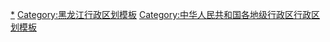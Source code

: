 {{Navbox
|listclass = hlist
|name = 哈尔滨市行政区划
|title = [[哈尔滨市]]行政区划
|above = 省级行政区：[[黑龙江省]]　　政府驻地：[[松北区]]
|image = [[File:Administrative Division Harbin.png|150px]]
|state = {{{state<includeonly>|collapsed</includeonly>}}}

|group1style = background: #ececec; text-align: center;
|group1 = [[县级行政区]]
|liststyle = background: #ececec; text-align: center;
|list1 = 18[[县级行政区]]（9[[市辖区]]、2[[县级市]]、7[[县级行政区|县]]）；304[[乡级行政区]]（136[[街道办事处]]、112[[行政建制镇|镇]]、45[[乡级行政区|乡]]、11[[民族乡]]）

|group2 = [[市辖区]]
|groupstyle = text-align: center;
|list2 = {{Navbox|child

|group1 = [[道里区]]
|groupstyle = text-align: center;
|list1 =  {{Navbox|child
|group1 = 19街道
|list1 =
* [[兆麟街道 (哈尔滨市)|兆麟街道]]
* [[新阳路街道]]
* [[抚顺街道]]
* [[共乐街道]]
* [[新华街道 (哈尔滨市)|新华街道]]
* [[城乡路街道]]
* [[工农街道 (哈尔滨市)|工农街道]]
* [[尚志街道]]
* [[斯大林街道]]
* [[通江街道 (哈尔滨市)|通江街道]]
* [[经纬街道 (哈尔滨市)|经纬街道]]
* [[工程街道]]
* [[安静街道]]
* [[安和街道]]
* [[正阳河街道]]
* [[建国街道 (哈尔滨市)|建国街道]]
* [[康安街道]]
* [[爱建街道]]
* [[群力街道]]
|group2 = 4镇
|list2 =
* [[太平街道 (哈尔滨市)|太平镇]]
* [[新发镇 (哈尔滨市)|新发镇]]
* [[新农镇 (哈尔滨市)|新农镇]]
* [[榆树镇 (哈尔滨市)|榆树镇]]
}}

|group2 = [[南岗区]]
|list2 =  {{Navbox|child
|group1 = 18街道
|list1 =
* [[花园街道 (哈尔滨市)|花园街道]]
* [[奋斗路街道]]
* [[革新街道]]
* [[文化街道 (哈尔滨市)|文化街道]]
* [[大成街道]]
* [[芦家街道]]
* [[荣市街道]]
* [[燎原街道 (哈尔滨市)|燎原街道]]
* [[松花江街道]]
* [[曲线街道]]
* [[通达街道 (哈尔滨市)|通达街道]]
* [[七政街道]]
* [[和兴路街道]]
* [[哈西街道]]
* [[保健路街道]]
* [[先锋路街道 (哈尔滨市)|先锋路街道]]
* [[新春街道 (哈尔滨市)|新春街道]]
* [[跃进街道 (哈尔滨市)|跃进街道]]
|group2 = 1镇
|list2 =
* [[王岗镇 (哈尔滨市)|王岗镇]]
|group3 = 1民族乡
|list3 =
* [[红旗满族乡 (哈尔滨市)|红旗满族乡]]
}}

|group3 = [[道外区]]
|list3 =  {{Navbox|child
|group1 = 23街道
|list1 =
* [[靖宇街道]]
* [[太古街道]]
* [[东莱街道 (哈尔滨市)|东莱街道]]
* [[滨江街道 (哈尔滨市)|滨江街道]]
* [[仁里街道]]
* [[崇俭街道]]
* [[振江街道]]
* [[东原街道]]
* [[大兴街道 (哈尔滨市)|大兴街道]]
* [[胜利街道 (哈尔滨市)|胜利街道]]
* [[南马街道]]
* [[民强街道]]
* [[大有坊街道]]
* [[南直路街道]]
* [[化工街道 (哈尔滨市)|化工街道]]
* [[火车头街道]]
* [[新一街道 (哈尔滨市)|新一街道]]
* [[三棵树大街街道]]
* [[水泥路街道]]
* [[太平大街街道]]
* [[黎华街道]]
* [[新乐街道 (哈尔滨市)|新乐街道]]
* [[南市街道 (哈尔滨市)|南市街道]]
|group2 = 4镇
|list2 =
* [[团结镇 (哈尔滨市)|团结镇]]
* [[永源镇]]
* [[巨源镇]]
* [[民主镇 (哈尔滨市)|民主镇]]
}}

|group4 = [[平房区 (哈尔滨市)|平房区]]
|list4 =  {{Navbox|child
|group1 = 9街道
|list1 =
* [[兴建街道]]
* [[保国街道]]
* [[联盟街道 (哈尔滨市)|联盟街道]]
* [[友协街道]]
* [[新疆街道]]
* [[新伟街道]]
* [[平新街道]]
* [[平盛街道]]
* [[建安街道 (哈尔滨市)|建安街道]]
|group2 = 1镇
|list2 =
* [[平房镇]]
}}

|group5 = [[松北区]]
|list5 =  {{Navbox|child
|group1 = 5街道
|list1 =
* [[三电街道]]
* [[太阳岛街道]]
* [[船口街道]]
* [[松祥街道]]
* [[松安街道]]
|group2 = 5镇
|list2 =
* [[对青山镇]]
* [[乐业镇 (哈尔滨市)|乐业镇]]
* [[松浦镇]]
* [[万宝镇 (哈尔滨市)|万宝镇]]
* [[松北镇]]
}}

|group6 = [[香坊区]]
|list6 =  {{Navbox|child
|group1 = 20街道
|list1 =
* [[香坊大街街道]]
* [[安埠街道]]
* [[通天街道]]
* [[新香坊街道]]
* [[铁东街道 (哈尔滨市)|铁东街道]]
* [[新成街道]]
* [[红旗街道 (哈尔滨市)|红旗街道]]
* [[六顺街道]]
* [[建筑街道]]
* [[哈平路街道]]
* [[安乐街道 (哈尔滨市)|安乐街道]]
* [[健康路街道 (哈尔滨市)|健康路街道]]
* [[大庆路街道 (哈尔滨市)|大庆路街道]]
* [[进乡街道]]
* [[通乡街道]]
* [[和平路街道 (哈尔滨市)|和平路街道]]
* [[民生路街道]]
* [[文政街道]]
* [[王兆街道]]
* [[黎明街道 (哈尔滨市)|黎明街道]]
|group2 = 4镇
|list2 =
* [[成高子镇]]
* [[朝阳镇 (哈尔滨市)|朝阳镇]]
* [[幸福镇 (哈尔滨市)|幸福镇]]
* [[向阳镇 (哈尔滨市)|向阳镇]]
}}

|group7 = [[呼兰区]]
|list7 =  {{Navbox|child
|group1 = 17街道
|list1 =
* [[呼兰街道]]
* [[兰河街道]]
* [[腰堡街道]]
* [[利民街道]]
* [[康金街道]]
* [[双井街道 (哈尔滨市)|双井街道]]
* [[建设路街道 (哈尔滨市)|建设路街道]]
* [[学院路街道 (哈尔滨市)|学院路街道]]
* [[长岭街道 (哈尔滨市)|长岭街道]]
* [[沈家街道]]
* [[南京路街道 (哈尔滨市)|南京路街道]]
* [[裕民街道 (哈尔滨市)|裕民街道]]
* [[裕田街道]]
* [[裕强街道 (哈尔滨市)|裕强街道]]
* [[萧乡街道]]
* [[公园路街道]]
* [[利业街道]]
|group2 = 6镇
|list2 =
* [[二八镇]]
* [[石人镇 (哈尔滨市)|石人镇]]
* [[白奎镇]]
* [[方台镇]]
* [[莲花镇 (哈尔滨市)|莲花镇]]
* [[大用镇 (哈尔滨市)|大用镇]]
|group3 = 3乡
|list3 =
* [[杨林乡 (哈尔滨市)|杨林乡]]
* [[许堡乡]]
* [[孟家乡]]
}}

|group8 = [[阿城区]]
|list8 =  {{Navbox|child
|group1 = 14街道
|list1 =
* [[金城街道 (哈尔滨市)|金城街道]]
* [[金都街道]]
* [[通城街道]]
* [[河东街道 (哈尔滨市)|河东街道]]
* [[阿什河街道]]
* [[玉泉街道 (哈尔滨市)|玉泉街道]]
* [[新利街道]]
* [[舍利街道]]
* [[双丰街道 (哈尔滨市)|双丰街道]]
* [[小岭街道]]
* [[亚沟街道]]
* [[交界街道]]
* [[杨树街道]]
* [[料甸街道]]
|group2 = 4镇
|list2 =
* [[平山镇 (哈尔滨市)|平山镇]]
* [[松峰山镇]]
* [[红星镇 (哈尔滨市)|红星镇]]
* [[金龙山镇]]
|group3 = 哈东新城
|group3style = background: #ececec
|list3 = {{Navbox|child
|group1 = 1街道
|groupstyle = background: #ececec
|list1 =
* [[蜚克图街道]]
}}
}}

|group9 = [[双城区]]
|list9 =  {{Navbox|child
|group1 = 10街道
|list1 =
* [[五家街道]]
* [[新兴街道 (哈尔滨市)|新兴街道]]
* [[兰棱街道]]
* [[周家街道]]
* [[公正街道]]
* [[承旭街道]]
* [[承恩街道]]
* [[永治街道]]
* [[永和街道 (哈尔滨市)|永和街道]]
* [[幸福街道 (哈尔滨市)|幸福街道]]
|group2 = 9镇
|list2 =
* [[韩甸镇]]
* [[单城镇]]
* [[东官镇]]
* [[农丰满族锡伯族镇]]
* [[杏山镇 (哈尔滨市)|杏山镇]]
* [[西官镇]]
* [[联兴镇]]
* [[胜丰镇]]
|group3 = 4乡
|list3 =
* [[金城乡 (哈尔滨市)|金城乡]]
* [[临江乡 (哈尔滨市)|临江乡]]
* [[水泉乡 (哈尔滨市)|水泉乡]]
* [[万隆乡 (哈尔滨市)|万隆乡]]
|group4 = 4民族乡
|list4 =
* [[青岭满族乡]]
* [[乐群满族乡]]
* [[希勤满族乡]]
* [[同心满族乡]]
}}
}}

|group3 = [[县级市]]
|list3 = {{Navbox|child

|group1 = [[尚志市]]
|list1 =  {{Navbox|child
|group1 = 10镇
|list1 =
* [[尚志镇]]
* [[一面坡镇]]
* [[苇河镇]]
* [[亚布力镇]]
* [[帽儿山镇]]
* [[亮河镇]]
* [[庆阳镇 (尚志市)|庆阳镇]]
* [[石头河子镇 (尚志市)|石头河子镇]]
* [[元宝镇]]
* [[黑龙宫镇]]
|group2 = 5乡
|list2 =
* [[长寿乡]]
* [[乌吉密乡]]
* [[珍珠山乡 (尚志市)|珍珠山乡]]
* [[老街基乡]]
* [[马延乡]]
|group3 = 2民族乡
|list3 =
* [[鱼池朝鲜族乡]]
* [[河东朝鲜族乡]]
}}

|group2 = [[五常市]]
|list2 =  {{Navbox|child
|group1 = 12镇
|list1 =
* [[五常镇]]
* [[拉林满族镇]]
* [[山河镇 (五常市)|山河镇]]
* [[小山子镇]]
* [[安家镇 (五常市)|安家镇]]
* [[牛家满族镇]]
* [[杜家镇]]
* [[背荫河镇]]
* [[冲河镇]]
* [[沙河子镇 (五常市)|沙河子镇]]
* [[向阳镇 (五常市)|向阳镇]]
* [[龙凤山镇]]
|group2 = 9乡
|list2 =
* [[兴盛乡 (五常市)|兴盛乡]]
* [[志广乡]]
* [[卫国乡]]
* [[常堡乡]]
* [[民意乡 (五常市)|民意乡]]
* [[八家子乡 (五常市)|八家子乡]]
* [[长山乡 (五常市)|长山乡]]
* [[兴隆乡 (五常市)|兴隆乡]]
* [[二河乡]]
|group3 = 3民族乡
|list3 =
* [[红旗满族乡 (五常市)|红旗满族乡]]
* [[民乐朝鲜族乡]]
* [[营城子满族乡]]
}}
}}

|group4 = [[县]]
|list4 = {{Navbox|child

|group1 = [[依兰县]]
|list1 =  {{Navbox|child
|group1 = 6镇
|list1 =
* [[依兰镇 (依兰县)|依兰镇]]
* [[达连河镇]]
* [[江湾镇 (依兰县)|江湾镇]]
* [[三道岗镇]]
* [[道台桥镇]]
* [[宏克力镇]]
|group2 = 2乡
|list2 =
* [[团山子乡]]
* [[愚公乡]]
|group3 = 1民族乡
|list3 =
* [[迎兰朝鲜族乡]]
}}

|group2 = [[方正县]]
|list2 =  {{Navbox|child
|group1 = 4镇
|list1 =
* [[方正镇]]
* [[会发镇]]
* [[大罗密镇]]
* [[得莫利镇]]
|group2 = 4乡
|list2 =
* [[天门乡 (方正县)|天门乡]]
* [[松南乡]]
* [[德善乡]]
* [[宝兴乡]]
}}

|group3 = [[宾县]]
|list3 =  {{Navbox|child
|group1 = 11镇
|list1 =
* [[宾州镇 (宾县)|宾州镇]]
* [[居仁镇]]
* [[糖坊镇]]
* [[宾安镇]]
* [[新甸镇 (宾县)|新甸镇]]
* [[胜利镇 (宾县)|胜利镇]]
* [[宁远镇 (宾县)|宁远镇]]
* [[摆渡镇]]
* [[平坊镇]]
* [[满井镇 (宾县)|满井镇]]
* [[常安镇 (宾县)|常安镇]]
|group2 = 5乡
|list2 =
* [[永和乡 (宾县)|永和乡]]
* [[鸟河乡]]
* [[民和乡]]
* [[经建乡]]
* [[三宝乡 (宾县)|三宝乡]]
|group3 = 宾西开发区
|group3style = background: #ececec
|list3 = {{Navbox|child
|group1 = 1镇
|groupstyle = background: #ececec
|list1 =
* [[宾西镇]]
}}
}}

|group4 = [[巴彦县]]
|list4 =  {{Navbox|child
|group1 = 10镇
|list1 =
* [[巴彦镇 (巴彦县)|巴彦镇]]
* [[兴隆镇 (巴彦县)|兴隆镇]]
* [[西集镇 (巴彦县)|西集镇]]
* [[洼兴镇]]
* [[龙泉镇 (巴彦县)|龙泉镇]]
* [[巴彦港镇]]
* [[龙庙镇 (巴彦县)|龙庙镇]]
* [[万发镇 (巴彦县)|万发镇]]
* [[天增镇]]
* [[黑山镇 (巴彦县)|黑山镇]]
|group2 = 8乡
|list2 =
* [[松花江乡]]
* [[富江乡 (巴彦县)|富江乡]]
* [[华山乡]]
* [[丰乐乡 (巴彦县)|丰乐乡]]
* [[德祥乡]]
* [[红光乡 (巴彦县)|红光乡]]
* [[山后乡]]
* [[镇东乡]]
}}

|group5 = [[木兰县]]
|list5 =  {{Navbox|child
|group1 = 6镇
|list1 =
* [[木兰镇 (木兰县)|木兰镇]]
* [[东兴镇 (木兰县)|东兴镇]]
* [[大贵镇 (木兰县)|大贵镇]]
* [[利东镇]]
* [[柳河镇 (木兰县)|柳河镇]]
* [[新民镇 (木兰县)|新民镇]]
|group2 = 2乡
|list2 =
* [[建国乡 (木兰县)|建国乡]]
* [[吉兴乡]]
}}

|group6 = [[通河县]]
|list6 =  {{Navbox|child
|group1 = 8镇
|list1 =
* [[通河镇]]
* [[乌鸦泡镇]]
* [[清河镇 (通河县)|清河镇]]
* [[浓河镇]]
* [[凤山镇 (通河县)|凤山镇]]
* [[祥顺镇]]
* [[富林镇 (通河县)|富林镇]]
* [[三站镇]]
}}

|group7 = [[延寿县]]
|list7 =  {{Navbox|child
|group1 = 6镇
|list1 =
* [[延寿镇 (延寿县)|延寿镇]]
* [[六团镇]]
* [[中和镇 (延寿县)|中和镇]]
* [[加信镇]]
* [[延河镇]]
* [[玉河镇 (延寿县)|玉河镇]]
|group2 = 3乡
|list2 =
* [[安山乡 (延寿县)|安山乡]]
* [[寿山乡 (延寿县)|寿山乡]]
* [[青川乡]]
}}
}}
}}
<noinclude>
[[Category:哈尔滨行政区划|*]]
[[Category:黑龙江行政区划模板]]
[[Category:中华人民共和国各地级行政区行政区划模板]]
</noinclude>